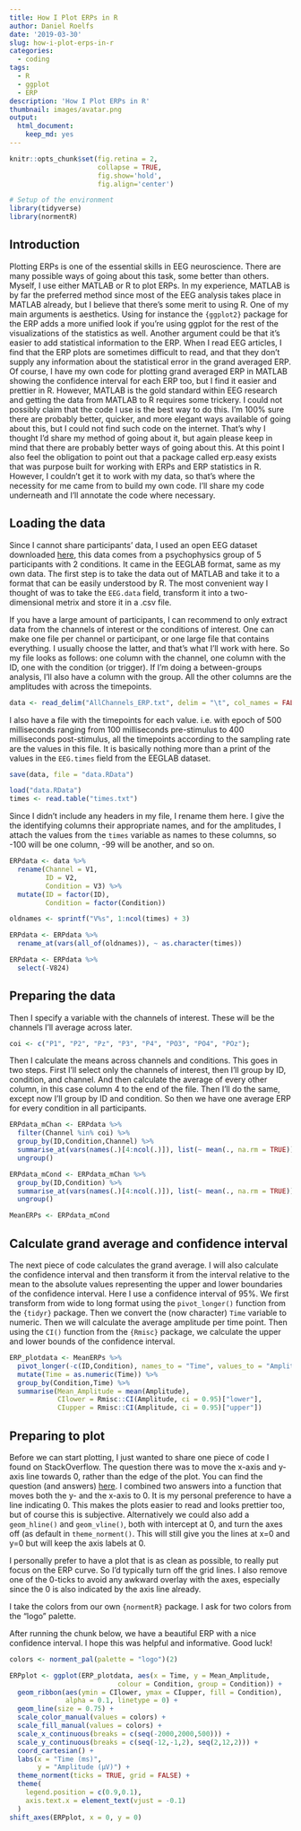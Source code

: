 ```yaml
---
title: How I Plot ERPs in R
author: Daniel Roelfs
date: '2019-03-30'
slug: how-i-plot-erps-in-r
categories:
  - coding
tags:
  - R
  - ggplot
  - ERP
description: 'How I Plot ERPs in R'
thumbnail: images/avatar.png
output:
  html_document:
    keep_md: yes
---
```


```r
knitr::opts_chunk$set(fig.retina = 2,
                      collapse = TRUE,
                      fig.show='hold', 
                      fig.align='center')
```

```r
# Setup of the environment
library(tidyverse)
library(normentR)
```

## Introduction

Plotting ERPs is one of the essential skills in EEG neuroscience. There are many possible ways of going about this task, some better than others. Myself, I use either MATLAB or R to plot ERPs. In my experience, MATLAB is by far the preferred method since most of the EEG analysis takes place in MATLAB already, but I believe that there’s some merit to using R. One of my main arguments is aesthetics. Using for instance the `{ggplot2}` package for the ERP adds a more unified look if you’re using ggplot for the rest of the visualizations of the statistics as well. Another argument could be that it’s easier to add statistical information to the ERP. When I read EEG articles, I find that the ERP plots are sometimes difficult to read, and that they don’t supply any information about the statistical error in the grand averaged ERP. Of course, I have my own code for plotting grand averaged ERP in MATLAB showing the confidence interval for each ERP too, but I find it easier and prettier in R.
However, MATLAB is the gold standard within EEG research and getting the data from MATLAB to R requires some trickery. I could not possibly claim that the code I use is the best way to do this. I’m 100% sure there are probably better, quicker, and more elegant ways available of going about this, but I could not find such code on the internet. That’s why I thought I’d share my method of going about it, but again please keep in mind that there are probably better ways of going about this.
At this point I also feel the obligation to point out that a package called erp.easy exists that was purpose built for working with ERPs and ERP statistics in R. However, I couldn’t get it to work with my data, so that’s where the necessity for me came from to build my own code. I’ll share my code underneath and I’ll annotate the code where necessary.

## Loading the data

Since I cannot share participants' data, I used an open EEG dataset downloaded [here](https://sccn.ucsd.edu/~arno/fam2data/publicly_available_EEG_data.html){target="_blank"}, this data comes from a psychophysics group of 5 participants with 2 conditions. It came in the EEGLAB format, same as my own data. The first step is to take the data out of MATLAB and take it to a format that can be easily understood by R. The most convenient way I thought of was to take the `EEG.data` field, transform it into a two-dimensional metrix and store it in a .csv file.

If you have a large amount of participants, I can recommend to only extract data from the channels of interest or the conditions of interest. One can make one file per channel or participant, or one large file that contains everything. I usually choose the latter, and that's what I'll work with here. So my file looks as follows: one column with the channel, one column with the ID, one with the condition (or trigger). If I'm doing a between-groups analysis, I'll also have a column with the group. All the other columns are the amplitudes with across the timepoints.

```r
data <- read_delim("AllChannels_ERP.txt", delim = "\t", col_names = FALSE)
```

I also have a file with the timepoints for each value. i.e. with epoch of 500 milliseconds ranging from 100 milliseconds pre-stimulus to 400 milliseconds post-stimulus, all the timepoints according to the sampling rate are the values in this file. It is basically nothing more than a print of the values in the `EEG.times` field from the EEGLAB dataset.

```r
save(data, file = "data.RData")
```

```r
load("data.RData")
times <- read.table("times.txt")
```

Since I didn't include any headers in my file, I rename them here. I give the the identifying columns their appropriate names, and for the amplitudes, I attach the values from the `times` variable as names to these columns, so -100 will be one column, -99 will be another, and so on.

```r
ERPdata <- data %>%
  rename(Channel = V1,
         ID = V2,
         Condition = V3) %>%
  mutate(ID = factor(ID),
         Condition = factor(Condition))

oldnames <- sprintf("V%s", 1:ncol(times) + 3)

ERPdata <- ERPdata %>% 
  rename_at(vars(all_of(oldnames)), ~ as.character(times))
```

```r
ERPdata <- ERPdata %>%
  select(-V824)
```

## Preparing the data

Then I specify a variable with the channels of interest. These will be the channels I'll average across later.

```r
coi <- c("P1", "P2", "Pz", "P3", "P4", "PO3", "PO4", "POz");
```

Then I calculate the means across channels and conditions. This goes in two steps. First I'll select only the channels of interest, then I'll group by ID, condition, and channel. And then calculate the average of every other column, in this case column 4 to the end of the file. Then I'll do the same, except now I'll group by ID and condition. So then we have one average ERP for every condition in all participants.

```r
ERPdata_mChan <- ERPdata %>%
  filter(Channel %in% coi) %>%
  group_by(ID,Condition,Channel) %>%
  summarise_at(vars(names(.)[4:ncol(.)]), list(~ mean(., na.rm = TRUE))) %>%
  ungroup()

ERPdata_mCond <- ERPdata_mChan %>%
  group_by(ID,Condition) %>%
  summarise_at(vars(names(.)[4:ncol(.)]), list(~ mean(., na.rm = TRUE))) %>%
  ungroup()

MeanERPs <- ERPdata_mCond
```

## Calculate grand average and confidence interval

The next piece of code calculates the grand average. I will also calculate the confidence interval and then transform it from the interval relative to the mean to the absolute values representing the upper and lower boundaries of the confidence interval. Here I use a confidence interval of 95%. We first transform from wide to long format using the `pivot_longer()` function from the `{tidyr}` package. Then we convert the (now character) `Time` variable to numeric. Then we will calculate the average amplitude per time point. Then using the `CI()` function from the `{Rmisc}` package, we calculate the upper and lower bounds of the confidence interval.

```r
ERP_plotdata <- MeanERPs %>%
  pivot_longer(-c(ID,Condition), names_to = "Time", values_to = "Amplitude") %>%
  mutate(Time = as.numeric(Time)) %>%
  group_by(Condition,Time) %>%
  summarise(Mean_Amplitude = mean(Amplitude),
            CIlower = Rmisc::CI(Amplitude, ci = 0.95)["lower"],
            CIupper = Rmisc::CI(Amplitude, ci = 0.95)["upper"])
```

## Preparing to plot
Before we can start plotting, I just wanted to share one piece of code I found on StackOverflow. The question there was to move the x-axis and y-axis line towards 0, rather than the edge of the plot. You can find the question (and answers) [here](https://stackoverflow.com/questions/39071002/moving-x-or-y-axis-together-with-tick-labels-to-the-middle-of-a-single-ggplot-n){target="_blank"}. I combined two answers into a function that moves both the y- and the x-axis to 0. It is my personal preference to have a line indicating 0. This makes the plots easier to read and looks prettier too, but of course this is subjective. Alternatively we could also add a `geom_hline()` and `geom_vline()`, both with intercept at 0, and turn the axes off (as default in `theme_norment()`. This will still give you the lines at x=0 and y=0 but will keep the axis labels at 0.

I personally prefer to have a plot that is as clean as possible, to really put focus on the ERP curve. So I’d typically turn off the grid lines. I also remove one of the 0-ticks to avoid any awkward overlay with the axes, especially since the 0 is also indicated by the axis line already. 

I take the colors from our own  `{normentR}` package. I ask for two colors from the "logo" palette. 

After running the chunk below, we have a beautiful ERP with a nice confidence interval. I hope this was helpful and informative. Good luck!

```r
colors <- norment_pal(palette = "logo")(2)

ERPplot <- ggplot(ERP_plotdata, aes(x = Time, y = Mean_Amplitude, 
                           colour = Condition, group = Condition)) + 
  geom_ribbon(aes(ymin = CIlower, ymax = CIupper, fill = Condition), 
              alpha = 0.1, linetype = 0) + 
  geom_line(size = 0.75) + 
  scale_color_manual(values = colors) + 
  scale_fill_manual(values = colors) + 
  scale_x_continuous(breaks = c(seq(-2000,2000,500))) + 
  scale_y_continuous(breaks = c(seq(-12,-1,2), seq(2,12,2))) + 
  coord_cartesian() +
  labs(x = "Time (ms)", 
       y = "Amplitude (µV)") + 
  theme_norment(ticks = TRUE, grid = FALSE) +
  theme(
    legend.position = c(0.9,0.1),
    axis.text.x = element_text(vjust = -0.1)
  )
shift_axes(ERPplot, x = 0, y = 0)
```
